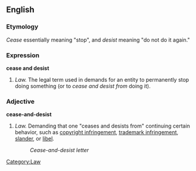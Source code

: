 {{Wikipedia}}
==English==

===Etymology===
''Cease'' essentially meaning "stop", and ''desist'' meaning "do not do it again."

===Expression===
'''cease and desist'''

#''Law.'' The legal term used in demands for an entity to permanently stop doing something (or to ''cease and desist from'' doing it).

===Adjective===
'''cease-and-desist'''

#''Law.'' Demanding that one "ceases and desists from" continuing certain behavior, such as [[copyright infringement]], [[trademark infringement]], [[slander]], or [[libel]].
#:''Cease-and-desist letter''

[[Category:Law]]